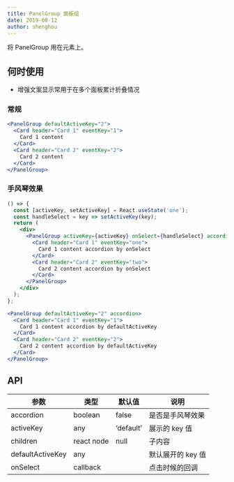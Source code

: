 ```yaml
---
title: PanelGroup 面板组
date: 2019-08-12
author: shenghou
---
```


将 PanelGroup 用在元素上。

## 何时使用

- 增强文案显示常用于在多个面板累计折叠情况

### 常规

```jsx
<PanelGroup defaultActiveKey="2">
  <Card header="Card 1" eventKey="1">
    Card 1 content
  </Card>
  <Card header="Card 2" eventKey="2">
    Card 2 content
  </Card>
</PanelGroup>
```

### 手风琴效果

```jsx
() => {
  const [activeKey, setActiveKey] = React.useState('one');
  const handleSelect = key => setActiveKey(key);
  return (
    <div>
      <PanelGroup activeKey={activeKey} onSelect={handleSelect} accordion>
        <Card header="Card 1" eventKey="one">
          Card 1 content accordion by onSelect
        </Card>
        <Card header="Card 2" eventKey="two">
          Card 2 content accordion by onSelect
        </Card>
      </PanelGroup>
    </div>
  );
};
```

```jsx
<PanelGroup defaultActiveKey="2" accordion>
  <Card header="Card 1" eventKey="1">
    Card 1 content accordion by defaultActiveKey
  </Card>
  <Card header="Card 2" eventKey="2">
    Card 2 content accordion by defaultActiveKey
  </Card>
</PanelGroup>
```

## API

| 参数             | 类型       | 默认值    | 说明              |
| ---------------- | ---------- | --------- | ----------------- |
| accordion        | boolean    | false     | 是否是手风琴效果  |
| activeKey        | any        | ‘default’ | 展示的 key 值     |
| children         | react node | null      | 子内容            |
| defaultActiveKey | any        |           | 默认展开的 key 值 |
| onSelect         | callback   |           | 点击时候的回调    |
